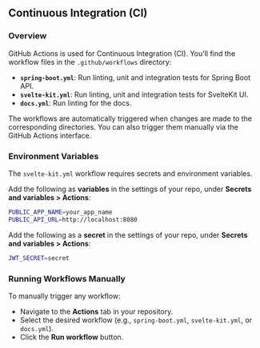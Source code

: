 ## Continuous Integration (CI)

### Overview

GitHub Actions is used for Continuous Integration (CI). You'll find the workflow files in the `.github/workflows` directory:

- **`spring-boot.yml`**: Run linting, unit and integration tests for Spring Boot API.
- **`svelte-kit.yml`**: Run linting, unit and integration tests for SvelteKit UI.
- **`docs.yml`**: Run linting for the docs.

The workflows are automatically triggered when changes are made to the corresponding directories. You can also trigger them manually via the GitHub Actions interface.

### Environment Variables

The `svelte-kit.yml` workflow requires secrets and environment variables.

Add the following as **variables** in the settings of your repo, under **Secrets and variables > Actions**:

```bash
PUBLIC_APP_NAME=your_app_name
PUBLIC_API_URL=http://localhost:8080
```

Add the following as a **secret** in the settings of your repo, under **Secrets and variables > Actions**:

```bash
JWT_SECRET=secret
```

### Running Workflows Manually

To manually trigger any workflow:

- Navigate to the **Actions** tab in your repository.
- Select the desired workflow (e.g., `spring-boot.yml`, `svelte-kit.yml`, or `docs.yml`).
- Click the **Run workflow** button.
